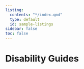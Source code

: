 ```yaml
---
listing:
  contents: "*/index.qmd"
  type: default
  id: sample-listings
sidebar: false
toc: false
---
```


# Disability Guides



::: {#sample-listings}
:::

